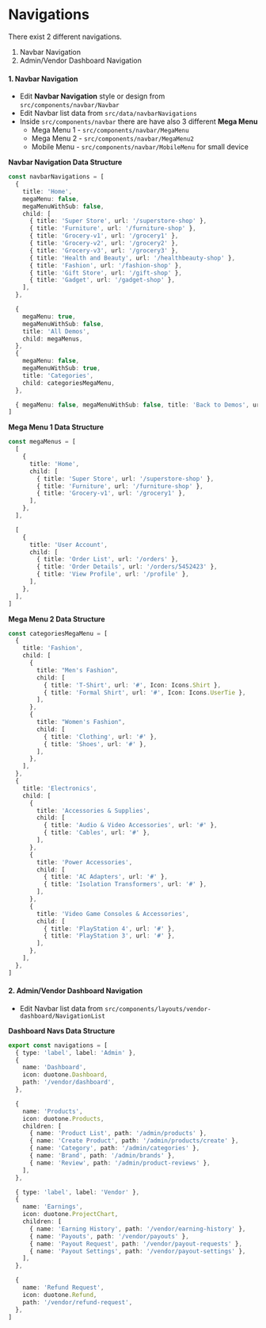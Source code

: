 <h1 className="text-primary">Navigations</h1>

There exist 2 different navigations.

1. Navbar Navigation
2. Admin/Vendor Dashboard Navigation

<h4>1. Navbar Navigation</h4>

- Edit **Navbar Navigation** style or design from `src/components/navbar/Navbar`
- Edit Navbar list data from `src/data/navbarNavigations`
- Inside `src/components/navbar` there are have also 3 different **Mega Menu**
  - Mega Menu 1 - `src/components/navbar/MegaMenu`
  - Mega Menu 2 - `src/components/navbar/MegaMenu2`
  - Mobile Menu - `src/components/navbar/MobileMenu` for small device

**Navbar Navigation Data Structure**

```ts
const navbarNavigations = [
  {
    title: 'Home',
    megaMenu: false,
    megaMenuWithSub: false,
    child: [
      { title: 'Super Store', url: '/superstore-shop' },
      { title: 'Furniture', url: '/furniture-shop' },
      { title: 'Grocery-v1', url: '/grocery1' },
      { title: 'Grocery-v2', url: '/grocery2' },
      { title: 'Grocery-v3', url: '/grocery3' },
      { title: 'Health and Beauty', url: '/healthbeauty-shop' },
      { title: 'Fashion', url: '/fashion-shop' },
      { title: 'Gift Store', url: '/gift-shop' },
      { title: 'Gadget', url: '/gadget-shop' },
    ],
  },

  {
    megaMenu: true,
    megaMenuWithSub: false,
    title: 'All Demos',
    child: megaMenus,
  },
  {
    megaMenu: false,
    megaMenuWithSub: true,
    title: 'Categories',
    child: categoriesMegaMenu,
  },

  { megaMenu: false, megaMenuWithSub: false, title: 'Back to Demos', url: '/' },
]
```

**Mega Menu 1 Data Structure**

```ts
const megaMenus = [
  [
    {
      title: 'Home',
      child: [
        { title: 'Super Store', url: '/superstore-shop' },
        { title: 'Furniture', url: '/furniture-shop' },
        { title: 'Grocery-v1', url: '/grocery1' },
      ],
    },
  ],

  [
    {
      title: 'User Account',
      child: [
        { title: 'Order List', url: '/orders' },
        { title: 'Order Details', url: '/orders/5452423' },
        { title: 'View Profile', url: '/profile' },
      ],
    },
  ],
]
```

**Mega Menu 2 Data Structure**

```ts
const categoriesMegaMenu = [
  {
    title: 'Fashion',
    child: [
      {
        title: "Men's Fashion",
        child: [
          { title: 'T-Shirt', url: '#', Icon: Icons.Shirt },
          { title: 'Formal Shirt', url: '#', Icon: Icons.UserTie },
        ],
      },
      {
        title: "Women's Fashion",
        child: [
          { title: 'Clothing', url: '#' },
          { title: 'Shoes', url: '#' },
        ],
      },
    ],
  },
  {
    title: 'Electronics',
    child: [
      {
        title: 'Accessories & Supplies',
        child: [
          { title: 'Audio & Video Accessories', url: '#' },
          { title: 'Cables', url: '#' },
        ],
      },
      {
        title: 'Power Accessories',
        child: [
          { title: 'AC Adapters', url: '#' },
          { title: 'Isolation Transformers', url: '#' },
        ],
      },
      {
        title: 'Video Game Consoles & Accessories',
        child: [
          { title: 'PlayStation 4', url: '#' },
          { title: 'PlayStation 3', url: '#' },
        ],
      },
    ],
  },
]
```

<h4>2. Admin/Vendor Dashboard Navigation</h4>

- Edit Navbar list data from `src/components/layouts/vendor-dashboard/NavigationList`

**Dashboard Navs Data Structure**

```ts
export const navigations = [
  { type: 'label', label: 'Admin' },
  {
    name: 'Dashboard',
    icon: duotone.Dashboard,
    path: '/vendor/dashboard',
  },

  {
    name: 'Products',
    icon: duotone.Products,
    children: [
      { name: 'Product List', path: '/admin/products' },
      { name: 'Create Product', path: '/admin/products/create' },
      { name: 'Category', path: '/admin/categories' },
      { name: 'Brand', path: '/admin/brands' },
      { name: 'Review', path: '/admin/product-reviews' },
    ],
  },

  { type: 'label', label: 'Vendor' },
  {
    name: 'Earnings',
    icon: duotone.ProjectChart,
    children: [
      { name: 'Earning History', path: '/vendor/earning-history' },
      { name: 'Payouts', path: '/vendor/payouts' },
      { name: 'Payout Request', path: '/vendor/payout-requests' },
      { name: 'Payout Settings', path: '/vendor/payout-settings' },
    ],
  },

  {
    name: 'Refund Request',
    icon: duotone.Refund,
    path: '/vendor/refund-request',
  },
]
```
